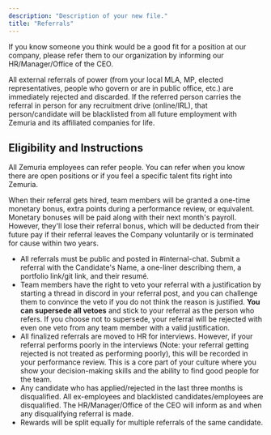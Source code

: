 ```yaml
---
description: "Description of your new file."
title: "Referrals"
---
```


If you know someone you think would be a good fit for a position at our company, please refer them to our organization by informing our HR/Manager/Office of the CEO.

All external referrals of power (from your local MLA, MP, elected representatives, people who govern or are in public office, etc.) are immediately rejected and discarded. If the referred person carries the referral in person for any recruitment drive (online/IRL), that person/candidate will be blacklisted from all future employment with Zemuria and its affiliated companies for life.

## Eligibility and Instructions 

All Zemuria employees can refer people. You can refer when you know there are open positions or if you feel a specific talent fits right into Zemuria.

When their referral gets hired, team members will be granted a one-time monetary bonus, extra points during a performance review, or equivalent. Monetary bonuses will be paid along with their next month's payroll. However, they'll lose their referral bonus, which will be deducted from their future pay if their referral leaves the Company voluntarily or is terminated for cause within two years.

- All referrals must be public and posted in #internal-chat. Submit a referral with the Candidate's Name, a one-liner describing them, a portfolio link/git link, and their resumé.
- Team members have the right to veto your referral with a justification by starting a thread in discord in your referral post, and you can challenge them to convince the veto if you do not think the reason is justified. **You can supersede all vetoes** and stick to your referral as the person who refers. If you choose not to supersede, your referral will be rejected with even one veto from any team member with a valid justification.
- All finalized referrals are moved to HR for interviews. However, if your referral performs poorly in the interviews (Note: your referral getting rejected is not treated as performing poorly), this will be recorded in your performance review. This is a core part of your culture where you show your decision-making skills and the ability to find good people for the team.
- Any candidate who has applied/rejected in the last three months is disqualified. All ex-employees and blacklisted candidates/employees are disqualified. The HR/Manager/Office of the CEO will inform as and when any disqualifying referral is made.
- Rewards will be split equally for multiple referrals of the same candidate.